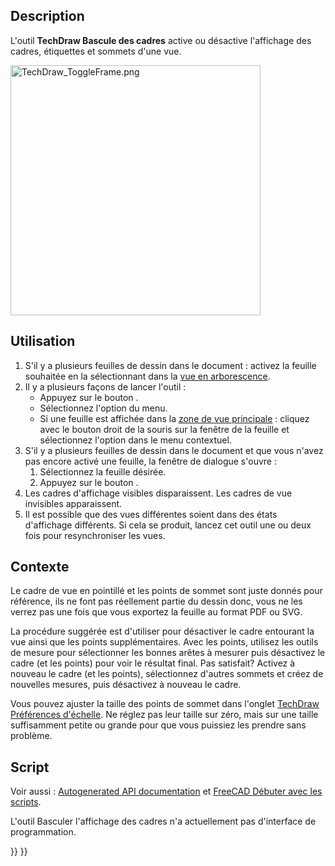 <languages/>

{{Docnav/fr
|[[TechDraw_ShareView/fr|Partager une vue]]
|[[TechDraw_ProjectShape/fr|Projection de forme]]
|[[TechDraw_Workbench/fr|Atelier TechDraw]]
|IconL=TechDraw_ShareView.svg
|IconR=TechDraw_ProjectShape.svg
|IconC=Workbench_TechDraw.svg
}}

{{GuiCommand/fr
|Name=TechDraw ToggleFrame
|Name/fr=TechDraw Bascule des cadres
|MenuLocation=TechDraw → Vues de Techdraw → Activer/désactiver les éléments d'édition d'une vue
|Workbenches=[[TechDraw_Workbench/fr|TechDraw]]
|SeeAlso=[[TechDraw_View/fr|TechDraw Vue]]
}}

==Description==

L'outil '''TechDraw Bascule des cadres''' active ou désactive l'affichage des cadres, étiquettes et sommets d'une vue.

[[Image:TechDraw_ToggleFrame.png|400px]]
{{Caption|Vue de la projection solide avec les cadres activés et désactivés}}

<span id="Usage"></span>
==Utilisation==

# S'il y a plusieurs feuilles de dessin dans le document : activez la feuille souhaitée en la sélectionnant dans la [[Tree_view/fr|vue en arborescence]].
# Il y a plusieurs façons de lancer l'outil :
#* Appuyez sur le bouton {{Button|[[Image:TechDraw_ToggleFrame.svg|16px]] [[TechDraw_ToggleFrame/fr|Activer/désactiver les éléments d'édition d'une vue]]}}.
#* Sélectionnez l'option {{MenuCommand|TechDraw → Vues de Techdraw → [[Image:TechDraw_ToggleFrame.svg|16px]] Activer/désactiver les éléments d'édition d'une vue}} du menu.
#* Si une feuille est affichée dans la [[Main_view_area/fr|zone de vue principale]] : cliquez avec le bouton droit de la souris sur la fenêtre de la feuille et sélectionnez l'option {{MenuCommand|Activer/désactiver les éléments d'édition d'une vue}} dans le menu contextuel.
# S'il y a plusieurs feuilles de dessin dans le document et que vous n'avez pas encore activé une feuille, la fenêtre de dialogue {{MenuCommand|Sélecteur de feuilles}} s'ouvre :
## Sélectionnez la feuille désirée.
## Appuyez sur le bouton {{Button|OK}}.
# Les cadres d'affichage visibles disparaissent. Les cadres de vue invisibles apparaissent.
# Il est possible que des vues différentes soient dans des états d'affichage différents. Si cela se produit, lancez cet outil une ou deux fois pour resynchroniser les vues.

<span id="Background"></span>
==Contexte==


Le cadre de vue en pointillé et les points de sommet sont juste donnés pour référence, ils ne font pas réellement partie du dessin donc, vous ne les verrez pas une fois que vous exportez la feuille au format PDF ou SVG.

La procédure suggérée est d'utiliser {{Button|[[Image:TechDraw_ToggleFrame.svg|16px]] [[TechDraw_ToggleFrame/fr|Activer/désactiver les éléments d'édition d'une vue]]}} pour désactiver le cadre entourant la vue ainsi que les points supplémentaires. Avec les points, utilisez les outils de mesure pour sélectionner les bonnes arêtes à mesurer puis désactivez le cadre (et les points) pour voir le résultat final. Pas satisfait? Activez à nouveau le cadre (et les points), sélectionnez d'autres sommets et créez de nouvelles mesures, puis désactivez à nouveau le cadre.

Vous pouvez ajuster la taille des points de sommet dans l'onglet [[TechDraw_Preferences/fr#.C3.89chelle|TechDraw Préférences d'échelle]]. Ne réglez pas leur taille sur zéro, mais sur une taille suffisamment petite ou grande pour que vous puissiez les prendre sans problème.

<span id="Scripting"></span>
==Script==

Voir aussi : [https://freecad.github.io/SourceDoc/ Autogenerated API documentation] et [[FreeCAD_Scripting_Basics/fr|FreeCAD Débuter avec les scripts]].

L'outil Basculer l'affichage des cadres n'a actuellement pas d'interface de programmation.


{{Docnav/fr
|[[TechDraw_ShareView/fr|Partager une vue]]
|[[TechDraw_ProjectShape/fr|Projection de forme]]
|[[TechDraw_Workbench/fr|Atelier TechDraw]]
|IconL=TechDraw_ShareView.svg
|IconR=TechDraw_ProjectShape.svg
|IconC=Workbench_TechDraw.svg
}}

{{TechDraw_Tools_navi{{#translation:}}}}
{{Userdocnavi{{#translation:}}}}